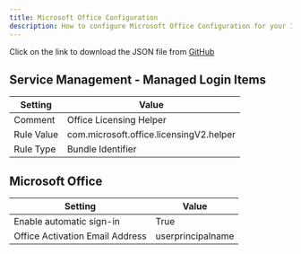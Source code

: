 ```yaml
---
title: Microsoft Office Configuration
description: How to configure Microsoft Office Configuration for your Intune tenant.
---
```



<Aside>
Click on the link to download the JSON file from <a href="https://github.com/SkipToTheEndpoint/OpenIntuneBaseline/blob/main/MACOS/NativeImport/MacOS%20-%20OIB%20-%20Microsoft%20Office%20-%20D%20-%20Office%20Configuration%20-%20v1.0.json" target="_blank">GitHub</a>
</Aside>

## Service Management - Managed Login Items

| Setting                                  | Value                                                                 |
|-------------------------------------------|-----------------------------------------------------------------------|
| Comment | Office Licensing Helper                                |
| Rule Value | com.microsoft.office.licensingV2.helper                                 |
| Rule Type | Bundle Identifier                              |

## Microsoft Office

| Setting                       | Value                   |
|-------------------------------|-------------------------|
| Enable automatic sign-in      | True                    |
| Office Activation Email Address | userprincipalname  |
